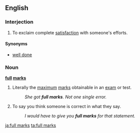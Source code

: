 ==English==

===Interjection===
{{en-interj}}

#To exclaim complete [[satisfaction]] with someone's efforts. 

====Synonyms====
* [[well done]]

===Noun===
'''[[full]] [[marks]]'''{{pluralonly}}

#Literally the [[maximum]] [[marks]] obtainable in an [[exam]] or test.
#:''She got '''full marks'''. Not one single error.''
# {{idiom}}To say you think someone is correct in what they say.
#:''I would have to give you '''full marks''' for that statement.''

[[ja:full marks]]
[[ta:full marks]]